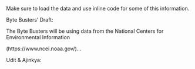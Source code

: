Make sure to load the data and use inline code for some of this information.

Byte Busters' Draft:

The Byte Busters will be using data from the National Centers for Environmental Information

(https://www.ncei.noaa.gov/)…

Udit & Ajinkya: